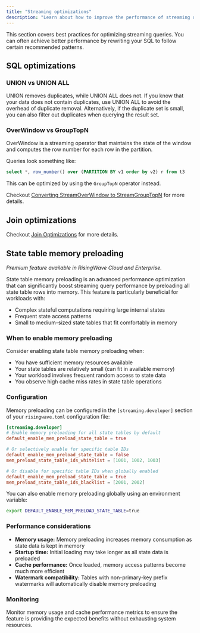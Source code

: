 ```yaml
---
title: "Streaming optimizations"
description: "Learn about how to improve the performance of streaming queries by rewriting them using specific patterns."
---
```


This section covers best practices for optimizing streaming queries.
You can often achieve better performance by rewriting your SQL to follow certain recommended patterns.

## SQL optimizations

### UNION vs UNION ALL

UNION removes duplicates, while UNION ALL does not.
If you know that your data does not contain duplicates, use UNION ALL to avoid the overhead of duplicate removal.
Alternatively, if the duplicate set is small, you can also filter out duplicates when querying the result set.

### OverWindow vs GroupTopN

OverWindow is a streaming operator that maintains the state of the window and computes the row number for each row in the partition.

Queries look something like:
```sql
select *, row_number() over (PARTITION BY v1 order by v2) r from t3
```

This can be optimized by using the `GroupTopN` operator instead.

Checkout [Converting StreamOverWindow to StreamGroupTopN](/processing/sql/top-n-by-group#converting-streamoverwindow-to-streamgrouptopn) for more details.

## Join optimizations

Checkout [Join Optimizations](/processing/sql/joins#converting-dimension-table-joins-to-process-time-joins) for more details.

## State table memory preloading

*Premium feature available in RisingWave Cloud and Enterprise.*

State table memory preloading is an advanced performance optimization that can significantly boost streaming query performance by preloading all state table rows into memory. This feature is particularly beneficial for workloads with:

- Complex stateful computations requiring large internal states
- Frequent state access patterns
- Small to medium-sized state tables that fit comfortably in memory

### When to enable memory preloading

Consider enabling state table memory preloading when:

- You have sufficient memory resources available
- Your state tables are relatively small (can fit in available memory)
- Your workload involves frequent random access to state data
- You observe high cache miss rates in state table operations

### Configuration

Memory preloading can be configured in the `[streaming.developer]` section of your `risingwave.toml` configuration file:

```toml
[streaming.developer]
# Enable memory preloading for all state tables by default
default_enable_mem_preload_state_table = true

# Or selectively enable for specific table IDs
default_enable_mem_preload_state_table = false
mem_preload_state_table_ids_whitelist = [1001, 1002, 1003]

# Or disable for specific table IDs when globally enabled
default_enable_mem_preload_state_table = true
mem_preload_state_table_ids_blacklist = [2001, 2002]
```

You can also enable memory preloading globally using an environment variable:

```bash
export DEFAULT_ENABLE_MEM_PRELOAD_STATE_TABLE=true
```

### Performance considerations

- **Memory usage:** Memory preloading increases memory consumption as state data is kept in memory
- **Startup time:** Initial loading may take longer as all state data is preloaded
- **Cache performance:** Once loaded, memory access patterns become much more efficient
- **Watermark compatibility:** Tables with non-primary-key prefix watermarks will automatically disable memory preloading

### Monitoring

Monitor memory usage and cache performance metrics to ensure the feature is providing the expected benefits without exhausting system resources.